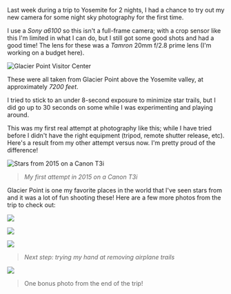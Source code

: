 
Last week during a trip to Yosemite for 2 nights, I had a chance to try out my new camera for some night sky photography for the first time.

I use a _Sony a6100_ so this isn't a full-frame camera; with a crop sensor like this I'm limited in what I can do, but I still got some good shots and had a good time! The lens for these was a _Tamron_ 20mm f/2.8 prime lens (I'm working on a budget here).

![](photography-hobby-post:image-1.jpg "Glacier Point Visitor Center")

These were all taken from Glacier Point above the Yosemite valley, at approximately _7200 feet_.

I tried to stick to an under 8-second exposure to minimize star trails, but I did go up to 30 seconds on some while I was experimenting and playing around.

This was my first real attempt at photography like this; while I have tried before I didn't have the right equipment (tripod, remote shutter release, etc). Here's a result from my other attempt versus now. I'm pretty proud of the difference!

![](photography-hobby-post:image-2.jpg "Stars from 2015 on a Canon T3i")

> _My first attempt in 2015 on a Canon T3i_

Glacier Point is one my favorite places in the world that I've seen stars from and it was a lot of fun shooting these! Here are a few more photos from the trip to check out:

![](photography-hobby-post:image-3.jpg)

![](photography-hobby-post:image-4.jpg)

![](photography-hobby-post:image-5.jpg)

> _Next step: trying my hand at removing airplane trails_

![](photography-hobby-post:image-6.jpg)

> One bonus photo from the end of the trip!
